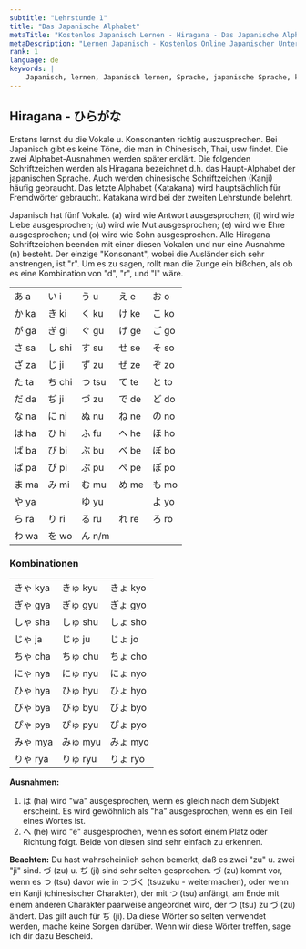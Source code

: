```yaml
---
subtitle: "Lehrstunde 1"
title: "Das Japanische Alphabet"
metaTitle: "Kostenlos Japanisch Lernen - Hiragana - Das Japanische Alphabet - Lernen die japanische Sprache online kostenlos!"
metaDescription: "Lernen Japanisch - Kostenlos Online Japanischer Unterricht!"
rank: 1
language: de
keywords: |
    Japanisch, lernen, Japanisch lernen, Sprache, japanische Sprache, kostenlos, Unterricht, Japanisch, lernen, Japanisch lernen, Sprache, japanische Sprache, gratis, Unterricht, Japanisch, lernen, Japanisch lernen, Sprache, japanische Sprache, kostenlos, Unterricht, Japanisch, lernen, Japanisch lernen, Sprache, japanische Sprache, gratis, Unterricht, Japanisch, lernen, Japanisch lernen, Sprache, japanische Sprache, kostenlos, Unterricht, Japanisch, lernen, Japanisch lernen, Sprache, japanische Sprache, gratis, Unterricht, Japanisch, lernen, Japanisch lernen, Sprache, japanische Sprache, kostenlos, Unterricht, Japanisch, lernen, Japanisch lernen, Sprache, japanische Sprache, gratis, Unterricht, online, online Japanisch, online japanischer Unterricht, einfach
---
```


## Hiragana - ひらがな

Erstens lernst du die Vokale u. Konsonanten richtig auszusprechen. Bei Japanisch gibt es keine Töne, die man in Chinesisch, Thai, usw findet. Die zwei Alphabet-Ausnahmen werden später erklärt. Die folgenden Schriftzeichen werden als Hiragana bezeichnet d.h. das Haupt-Alphabet der japanischen Sprache. Auch werden chinesische Schriftzeichen (Kanji) häufig gebraucht. Das letzte Alphabet (Katakana) wird hauptsächlich für Fremdwörter gebraucht. Katakana wird bei der zweiten Lehrstunde belehrt.

Japanisch hat fünf Vokale. (a) wird wie Antwort ausgesprochen; (i) wird wie Liebe ausgesprochen; (u) wird wie Mut ausgesprochen; (e) wird wie Ehre ausgesprochen; und (o) wird wie Sohn ausgesprochen. Alle Hiragana Schriftzeichen beenden mit einer diesen Vokalen und nur eine Ausnahme (n) besteht. Der einzige "Konsonant", wobei die Ausländer sich sehr anstrengen, ist "r". Um es zu sagen, rollt man die Zunge ein bißchen, als ob es eine Kombination von "d", "r", und "l" wäre.

<table>
<tbody>
<tr>
<td>あ a</td>
<td>い i</td>
<td>う u</td>
<td>え e</td>
<td>お o</td>
</tr>
<tr>
<td>か ka</td>
<td>き ki</td>
<td>く ku</td>
<td>け ke</td>
<td>こ ko</td>
</tr>
<tr>
<td>が ga</td>
<td>ぎ gi</td>
<td>ぐ gu</td>
<td>げ ge</td>
<td>ご go</td>
</tr>
<tr>
<td>さ sa</td>
<td>し shi</td>
<td>す su</td>
<td>せ se</td>
<td>そ so</td>
</tr>
<tr>
<td>ざ za</td>
<td>じ ji</td>
<td>ず zu</td>
<td>ぜ ze</td>
<td>ぞ zo</td>
</tr>
<tr>
<td>た ta</td>
<td>ち chi</td>
<td>つ tsu</td>
<td>て te</td>
<td>と to</td>
</tr>
<tr>
<td>だ da</td>
<td>ぢ ji</td>
<td>づ zu</td>
<td>で de</td>
<td>ど do</td>
</tr>
<tr>
<td>な na</td>
<td>に ni</td>
<td>ぬ nu</td>
<td>ね ne</td>
<td>の no</td>
</tr>
<tr>
<td>は ha</td>
<td>ひ hi</td>
<td>ふ fu</td>
<td>へ he</td>
<td>ほ ho</td>
</tr>
<tr>
<td>ば ba</td>
<td>び bi</td>
<td>ぶ bu</td>
<td>べ be</td>
<td>ぼ bo</td>
</tr>
<tr>
<td>ぱ pa</td>
<td>ぴ pi</td>
<td>ぷ pu</td>
<td>ぺ pe</td>
<td>ぽ po</td>
</tr>
<tr>
<td>ま ma</td>
<td>み mi</td>
<td>む mu</td>
<td>め me</td>
<td>も mo</td>
</tr>
<tr>
<td>や ya</td>
<td></td>
<td>ゆ yu</td>
<td></td>
<td>よ yo</td>
</tr>
<tr>
<td>ら ra</td>
<td>り ri</td>
<td>る ru</td>
<td>れ re</td>
<td>ろ ro</td>
</tr>
<tr>
<td>わ wa</td>
<td>を wo</td>
<td>ん n/m</td>
<td></td>
<td></td>
</tr>
</tbody>
</table>

### Kombinationen

<table>
<tbody>
<tr>
<td>きゃ kya</td>
<td>きゅ kyu</td>
<td>きょ kyo</td>
</tr>
<tr>
<td>ぎゃ gya</td>
<td>ぎゅ gyu</td>
<td>ぎょ gyo</td>
</tr>
<tr>
<td>しゃ sha</td>
<td>しゅ shu</td>
<td>しょ sho</td>
</tr>
<tr>
<td>じゃ ja</td>
<td>じゅ ju</td>
<td>じょ jo</td>
</tr>
<tr>
<td>ちゃ cha</td>
<td>ちゅ chu</td>
<td>ちょ cho</td>
</tr>
<tr>
<td>にゃ nya</td>
<td>にゅ nyu</td>
<td>にょ nyo</td>
</tr>
<tr>
<td>ひゃ hya</td>
<td>ひゅ hyu</td>
<td>ひょ hyo</td>
</tr>
<tr>
<td>びゃ bya</td>
<td>びゅ byu</td>
<td>びょ byo</td>
</tr>
<tr>
<td>ぴゃ pya</td>
<td>ぴゅ pyu</td>
<td>ぴょ pyo</td>
</tr>
<tr>
<td>みゃ mya</td>
<td>みゅ myu</td>
<td>みょ myo</td>
</tr>
<tr>
<td>りゃ rya</td>
<td>りゅ ryu</td>
<td>りょ ryo</td>
</tr>
</tbody>
</table>

**Ausnahmen:**

1. は (ha) wird "wa" ausgesprochen, wenn es gleich nach dem Subjekt erscheint. Es wird gewöhnlich als "ha" ausgesprochen, wenn es ein Teil eines Wortes ist.
2. へ (he) wird "e" ausgesprochen, wenn es sofort einem Platz oder Richtung folgt. Beide von diesen sind sehr einfach zu erkennen.

**Beachten:** Du hast wahrscheinlich schon bemerkt, daß es zwei "zu" u. zwei "ji" sind. づ (zu) u. ぢ (ji) sind sehr selten gesprochen. づ (zu) kommt vor, wenn es つ (tsu) davor wie in つづく (tsuzuku - weitermachen), oder wenn ein Kanji (chinesischer Charakter), der mit つ (tsu) anfängt, am Ende mit einem anderen Charakter paarweise angeordnet wird, der つ (tsu) zu づ (zu) ändert. Das gilt auch für ぢ (ji). Da diese Wörter so selten verwendet werden, mache keine Sorgen darüber. Wenn wir diese Wörter treffen, sage ich dir dazu Bescheid.